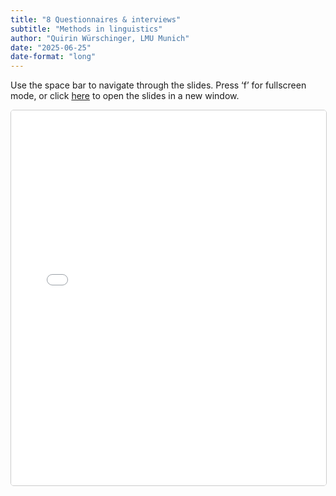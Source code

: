 ```yaml
---
title: "8 Questionnaires & interviews"
subtitle: "Methods in linguistics"
author: "Quirin Würschinger, LMU Munich"
date: "2025-06-25"
date-format: "long"
---
```


::: {.callout-note}
Use the space bar to navigate through the slides. Press 'f' for fullscreen mode, or click [here](08_questionnaires-interview-slides.html) to open the slides in a new window.
:::

<iframe src="08_questionnaires-interview-slides.html" width="100%" height="600" style="border: 1px solid #ccc; border-radius: 5px;"></iframe>